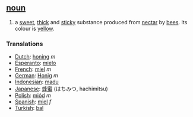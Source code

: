 ==[[noun]]==
#a [[sweet]], [[thick]] and [[sticky]] substance produced from [[nectar]] by [[bee|bees]]. Its colour is [[yellow]].

===Translations===
*[[Dutch]]: [[honing]] ''m''
*[[Esperanto]]: [[mielo]]
*[[French]]: [[miel]] ''m''
*[[German]]: [[Honig]] ''m''
*[[Indonesian]]: [[madu]]
*[[Japanese]]: [[蜂蜜]] (はちみつ, hachimitsu)
*[[Polish]]: [[miód]] ''m''
*[[Spanish]]: [[miel]] ''f''
*[[Turkish]]: [[bal]]